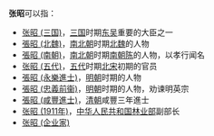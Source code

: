 '''张昭'''可以指：
* [[张昭_(三国)|张昭 (三国)]]，[[三国|三国]]时期[[孫吳|东吴]]重要的大臣之一
* [[張昭_(北魏)|張昭 (北魏)]]，[[南北朝|南北朝]]时期[[北魏|北魏]]的人物
* [[張昭_(南朝)|張昭 (南朝)]]，[[南北朝|南北朝]]时期[[南朝陈|南朝陈]]的人物，以孝行闻名
* [[张昭_(五代)|张昭 (五代)]]，[[五代|五代]]时期[[北宋|北宋]]初期的官员
* [[張昭_(永樂進士)|張昭 (永樂進士)]]，[[明朝|明朝]]时期的人物
* [[張昭_(忠義前衞)|張昭 (忠義前衞)]]，[[明朝|明朝]]时期的人物，劝谏明英宗
* [[張昭_(咸豐進士)|張昭 (咸豐進士)]]，[[清朝|清朝]]咸豐三年進士
* [[张昭_(1911年)|张昭 (1911年)]]，[[中华人民共和国林业部|中华人民共和国林业部]]副部长
* [[张昭_(企业家)|张昭 (企业家)]]
{{disambig|Cat=二字張姓人名消歧義|Z}}